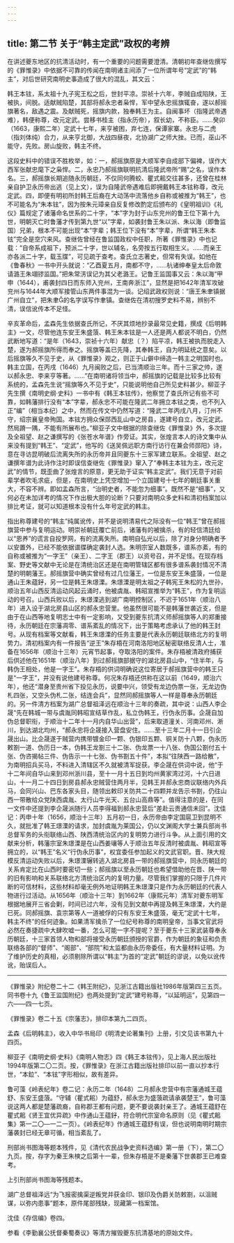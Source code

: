 ```yaml
---
---
---
```

title: 第二节 关于“韩主定武”政权的考辨
---




在讲述夔东地区的抗清活动时，有一个重要的问题需要澄清。清朝初年查继佐撰写的《罪惟录》中依据不可靠的传闻在南明诸主间添了一位所谓年号“定武”的“韩主”，对后世研究南明史事造成了很大的混乱，其文云：

韩王本铉，系太祖十九子宪王松之后，世封平凉。崇祯十六年，李贼自成陷陕，王被执，间脱。适献贼陷楚，其部将郝永忠者枭悍，军中望永忠摇旗辄奋，遂以郝摇旗著名，敌遇之震。及献贼死，摇旗内款，独奉韩王为主。自闽事坏（指隆武帝遇难），韩便称尊，改元定武。尝移书桂主（指永历帝），叙长幼，不称臣。……癸卯（1663，康熙二年）定武十七年，来亨被困，弃七连，保谭家寨。永忠与二虎（指刘体纯）合力，从来亨北御，大战四昼夜，北协湖广之师大挫。已而，巫山不能守，先败。房山旋败，韩主不终。



这段史料中的错误不胜枚举，如：一，郝摇旗原是大顺军李自成部下偏裨，误作大西军张献忠麾下之枭悍。二，永忠乃郝摇旗联明抗清后隆武帝所“赐”之名，误作本名。三，郝摇旗长期追随永历朝廷，不仅同何腾蛟、瞿式耜交往甚多，还曾在桂林亲自护卫永历帝出逃（见上文），误为自隆武帝遇难后即拥戴韩王本铉称尊，改元定武。四，即便有明初所封韩王后裔在大动荡中流落他乡自称或被推为“韩王”，也不可能名为“朱本铉”，因为按朱元璋亲自反复修改酌定后颁布的《皇明祖训》《礼仪》篇规定了诸藩命名世系的二十字，“本”字为封于山东兖州的鲁王位下第十九世，明朝灭亡时鲁藩才传到第九世“以”字辈，如袭封鲁王朱以派、朱以海（即鲁监国）兄弟，根本不可能出现“本”字辈；韩王位下没有“本”字辈，所谓“韩王朱本铉”完全是空穴来风。查继佐曾经在鲁监国政权中任职，所著《罪惟录》中也记载：“自帝系成祖下，预派二十字，世以辅名，名旁按五行取相生义。……而亲王亦各派二十字，载玉牒”，可见疏于查考。查氏立志著史，但常有失误。如他在《鲁春秋》一书中开头就说：“乙酉夏五月，南都不守，……杭诸绅奉皇太后命敦请潞王朱翊镠监国。”把朱常淓误记为其父老潞王。记鲁王监国事又云：朱以海“甲申（1644），甫袭封四日而东师入兖州，王南奔浙江”，显然是把1642年清军攻破兖州与1644年大顺军接管山东两件事混为一谈。记绍武政权则说：“唐王朱聿镇据广州自立”，把朱聿的名字误写作聿镇。查继佐在清初搜罗史料不易，辨别不清，误信讹传本不足怪。

辛亥革命后，孟森先生依据查氏所记，不厌其烦地抄录最常见史籍，撰成《后明韩主》一文，尽管他连东安王朱盛蒗、韩王朱本铉是一人还是两人都说不明白，仍然武断地写道：“是年（1643，崇祯十六年）献忠（？）陷平凉，韩王被执而脱走入楚，遂为郝摇旗所得而奉之。摇旗等盖已先降，其奉韩王，自为明延统之意矣。以后摇旗等久不见于史，从《罪惟录》观之，则正于山僻中缔造一韩主之明国时也。韩主立国，在丙戌（1646）九月闽败之后，已当清顺治三年。而十三家之帅，遂以郝永忠、李来亨等著。……”在南明诸将领当中，郝摇旗的记载是比较多比较有系统的，孟森先生说“摇旗等久不见于史”，只能说明他自己所见史料甚少。柳亚子先生撰《南明史纲·史料》一书中有《韩王本铉传》，他察觉了查氏所记有些不可靠，如韩藩排行没有“本”字辈，郝永忠不可能在隆武二年拥立本铉之类，也不列入正“编”（相当本纪）之中，然而在传文中仍然写道：“隆武二年丙戌八月，汀州不守，绍宗襄皇帝殉国。本铉方拥众保郧西乱山中之房县，遂建号自立，改元定武。然局蹐一隅，不能有所展布也。”柳亚子文中根据的除查继佐《罪惟录》外，多次提及全祖望、赵之谦撰写的《张苍水年谱》作旁证。其实，张煌言本人的诗文集中从来没有提到“韩王”、“定武”，他写的《送吴佩远职方南行访行在兼会师郧阳》诗，意在寻访昆明破后流离失所的永历帝并且同夔东十三家军建立联系。全祖望、赵之谦撰年谱为此诗作注时即误信查继佐《罪惟录》窜入了“奉韩主本铉为主，改元定武”的情节，既歪曲了张煌言的原意，更无助于证实“韩主定武”。我们无意于对前辈学者吹毛求疵，但是，在南明史上凭空增加一个立国建号十七年的朝廷事关重大，不容不辨。即如孟森所言，“治明史者，不能忽为细事”。既然不是“细事”，又何必在未加详考的情况下作出极大胆的论断？只要对南明众多史料和清初档案加以排比考证，就可以知道根本没有什么年号定武的韩主。

指出称尊建号的“韩主”纯属讹传，并不是说明清易代之际没有一位“韩王”曾在郝摇旗营中参与复明运动。明崇祯朝廷覆亡前后，诸藩有的被擒杀，有的轻信清廷给以“恩养”的谎言自投罗网，有的流离失所。南明自弘光以后，除了对身分明确者予以安置外，已经不能依据谱牒确定袭封人选。朱明宗室人数既多，谱系亦紊，有的自称或被推为“一字王”（亲王）、二字王（郡王）以资号召，并不足怪。在现存档案、野史等文献中无论是在清统治区还是在南明管辖区都有很多谱系袭封情况不清楚的明朝藩王。郝摇旗营中确实曾经有过几位藩王，一位是东安王朱盛蒗，一位是通山王朱蕴釨，另一位是韩王朱璟溧。朱璟溧是明太祖之子韩宪王朱松的九世孙，顺治五年山西反清运动风起云涌时，他被虞胤、韩昭宣推举为“韩王”，作为复明运动的号召。山西兵败以后，朱璟溧逃到湖广南明控制区，不迟于1651年（顺治八年）进入设于湖北房县山区的郝永忠营里。他虽然很可能不是韩藩世袭近支，但是由于在山西等地复明志士中有一定影响，又受到夔东抗清义师郝摇旗等人的郑重接待，永历朝廷在宗藩凋零、谱系紊乱的情况下，出于策略考虑承认了他的韩王封号。从现有档案等文献看，韩王朱璟溧的任务主要是代表永历朝廷联络北方的复明势力。清初档案内有一件报告“逆王”朱存梧在河南洛阳地区秘密联络反清人士，准备在1656年（顺治十三年）元宵节起事，夺取洛阳的案件。朱存梧被清政府捕获后供述他在1651年（顺治八年）到过郝摇旗部据守的湖北房县山中，“住半年，与韩伪王相处，他是一字王”。朱存梧的供词明确说这位寄居于郝摇旗营中的韩王只是“一字王”，并没有说他建号称尊。何况朱存梧还供称在这以前（1649，顺治六年），他还“潜身至贵州省下投见永历，说要中兴，领受有龙边伪票一张，无龙边伪札四张，又空头伪札二张，结连会兵”，显然同郝摇旗等人一样是尊奉永历朝廷的。另一件清方档案为湖广总督祖泽远在顺治十三年的奏疏，其中说：山西人李企晟“先在韩城一带与虞胤同韩昭宣结草作乱，私立伪韩王，行伪永历事。企晟自加伪总督职衔，于顺治十二年十一月内自华山出营”，后来取道潼关、河南邓州、淅川，到达湖北均州，“郝永忠将企晟接入营盘安住。……至十三年二月十一日引企晟出山。比企晟遂于贼营内携带镀金印一颗、伪银印五颗、铜关防十八颗，伪永历敕劄一道、伪历日一本，伪韩王龙劄三十二张、伪龙票一十八张、伪国公劄付五十张、伪咨揭帖三件、伪告示一十七张、伪书劄五十件”，本拟“往陕西一路给散”，为南明招兵买马，不料进入清辖区不久就被清军捉获。李企晟在供词中说，他“于十二年间自华山来到邓州浙川县，至十一月十五日到均州黄家湾过河，十六日进山，十一月二十四日到房县郝永忠贼营住两月半，见韩王并郝永忠商议联络内外兵马，会同兴山、巴东各家头目，随领出敕印关防共二十四颗并龙告示书劄，仍往山西一带散给众党陕西虞胤、太行山牛光天、五台山高鼎等”。值得注意的是，在同一文件中还提到李企晟派随行人员李得福到郝永忠营后“差赴云贵通信未回”。沈佳记：丙申十年（1656，顺治十三年）五月初一日，永历帝由李定国扈卫到昆明不久，就批准了韩王璟溧的请求，加封虞胤为莱国公，仍以文渊阁大学士兼兵部尚书总督军务的头衔联络山西、陕西清统治区内的复明势力进行斗争。从上面引用的文献来分析，韩藩宗室朱璟溧是在山西姜瓖等人于顺治五年反清时被虞胤、韩昭宣等拥立的，以“韩王”名义“行伪永历事”，权宜委任参加起义的文武官职。晋、陕大规模反清运动失败以后，朱璟溧辗转逃入湖北房县一带的郝摇旗营中，同永历朝廷的关系肯定比在山西时要密切一些；郝摇旗以至永历朝廷也希望借助他在晋、陕一带的旧有影响和关系联络北方清统治区内的复明力量。尽管我们掌握的只限于几件片断的可信材料，这些材料却毫无例外地证明韩王朱璟溧只是作为永历朝廷的代表人物进行过活动。从1656年（顺治十三年）到1662年（康熙元年）清军对夔东明军根据地展开三省会剿，时间已过六年，没有见到文献中再提及韩王朱璟溧，大约是已死。同郝摇旗、袁宗第等人一道被俘的只有东安王朱盛蒗，毫无“定武十七年，韩主不终”的任何迹象。如果清军擒杀了一位纪号称尊的南明皇帝，当事文官武将必然在奏捷疏中大肆吹嘘一番，怎么可能一字不提呢？至于夔东十三家武装尊奉永历朝廷，十三家首领人物和部将接受永历朝廷颁授的官爵，作为朝廷的象征和负责联络各部的“督师”、“阁部”、“部院”和太监都由永历帝委任，有大量材料证明。为了维护历史的真相，必须剔除所谓以“韩主”为首的“定武”朝廷的谬说，以免以讹传讹，贻误后人。



* * *



《罪惟录》附纪卷二十二《韩王附纪》，见浙江古籍出版社1986年版第四三五页。同书卷十九《鲁王监国附纪》也两处提到“定武”建号称尊，“以延明运”，见第四一六——四一七页。 ​​​​​​​​​



《罪惟录》卷二十五《宗藩志》，排印本第九二四页。 ​​​​​​​​​



孟森《后明韩主》，收入中华书局印《明清史论著集刊》上册，引文见该书第九十四页。 ​​​​​​​​​



柳亚子《南明史纲·史料》《南明人物志》四《韩王本铉传》，见上海人民出版社1994年版第二〇二页。按，《罪惟录》在浙江古籍出版社排印以前一直以抄本行世，“本鉝”、“本铉”字形相似，故有差异。 ​​​​​​​​​



鲁可藻《岭表纪年》卷二记：永历二年（1648）二月郝永忠营中有宗藩通城王蕴舒、东安王盛蒗。“守辅（瞿式耜）为蕴舒，郝永忠为盛蒗疏请承袭楚王”，鲁可藻说这两人都是楚藩疏裔，自称郡王都有问题，更不要说袭封亲王了。通城王蕴舒在瞿式耜《贤王宜优异疏》中作通山王蕴釨，符合明代宗室命名原则（见《瞿式耜集》第一二〇—一二一页）。《岭表纪年》作通城王蕴舒有误，但也说明南明时期宗藩袭封已经无章可循，相当紊乱了。 ​​​​​​​​​



刑部尚书图海等题本残件，见《清代农民战争史资料选编》第一册（下），第二〇九页。按，存字为秦王朱樉之后第十一辈，但朱存梧是不是秦藩下世袭郡王已难查考。 ​​​​​​​​​



上引刑部尚书图海等残题本。 ​​​​​​​​​



湖广总督祖泽远“为飞报密擒渠逆叛党并获金印、银印及伪爵关防敕劄，以沮贼谋，以弥内患事”题本，原件尾部残缺，现藏第一档案馆。 ​​​​​​​​​



沈佳《存信编》卷四。 ​​​​​​​​​



参看《李勤襄公抚督秦蜀奏议》等清方摧毁夔东抗清基地的原始文件。 ​​​​​​​​​